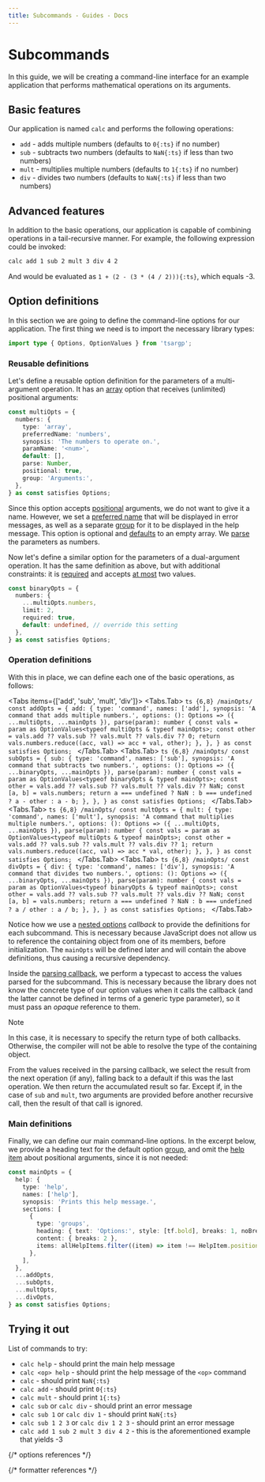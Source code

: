 ```yaml
---
title: Subcommands - Guides - Docs
---
```




# Subcommands

In this guide, we will be creating a command-line interface for an example application that performs mathematical operations on its arguments.

## Basic features

Our application is named `calc` and performs the following operations:

- `add` - adds multiple numbers (defaults to `0{:ts}` if no number)
- `sub` - subtracts two numbers (defaults to `NaN{:ts}` if less than two numbers)
- `mult` - multiplies multiple numbers (defaults to `1{:ts}` if no number)
- `div` - divides two numbers (defaults to `NaN{:ts}` if less than two numbers)

## Advanced features

In addition to the basic operations, our application is capable of combining operations in a tail-recursive manner. For example, the following expression could be invoked:

```sh
calc add 1 sub 2 mult 3 div 4 2
```

And would be evaluated as `1 + (2 - (3 * (4 / 2))){:ts}`, which equals -3.

## Option definitions

In this section we are going to define the command-line options for our application. The first thing we need is to import the necessary library types:

```ts
import type { Options, OptionValues } from 'tsargp';
```

### Reusable definitions

Let's define a reusable option definition for the parameters of a multi-argument operation. It has an [array] option that receives (unlimited) positional arguments:

```ts
const multiOpts = {
  numbers: {
    type: 'array',
    preferredName: 'numbers',
    synopsis: 'The numbers to operate on.',
    paramName: '<num>',
    default: [],
    parse: Number,
    positional: true,
    group: 'Arguments:',
  },
} as const satisfies Options;
```

Since this option accepts [positional] arguments, we do not want to give it a name. However, we set a [preferred name] that will be displayed in error messages, as well as a separate [group] for it to be displayed in the help message. This option is optional and [defaults] to an empty array. We [parse] the parameters as numbers.

Now let's define a similar option for the parameters of a dual-argument operation. It has the same definition as above, but with additional constraints: it is [required] and accepts [at most] two values.

```ts
const binaryOpts = {
  numbers: {
    ...multiOpts.numbers,
    limit: 2,
    required: true,
    default: undefined, // override this setting
  },
} as const satisfies Options;
```

### Operation definitions

With this in place, we can define each one of the basic operations, as follows:

<Tabs items={['add', 'sub', 'mult', 'div']}>
  <Tabs.Tab>
    ```ts {6,8} /mainOpts/
    const addOpts = {
      add: {
        type: 'command',
        names: ['add'],
        synopsis: 'A command that adds multiple numbers.',
        options: (): Options => ({ ...multiOpts, ...mainOpts }),
        parse(param): number {
          const vals = param as OptionValues<typeof multiOpts & typeof mainOpts>;
          const other = vals.add ?? vals.sub ?? vals.mult ?? vals.div ?? 0;
          return vals.numbers.reduce((acc, val) => acc + val, other);
        },
      },
    } as const satisfies Options;
    ```
  </Tabs.Tab>
  <Tabs.Tab>
    ```ts {6,8} /mainOpts/
    const subOpts = {
      sub: {
        type: 'command',
        names: ['sub'],
        synopsis: 'A command that subtracts two numbers.',
        options: (): Options => ({ ...binaryOpts, ...mainOpts }),
        parse(param): number {
          const vals = param as OptionValues<typeof binaryOpts & typeof mainOpts>;
          const other = vals.add ?? vals.sub ?? vals.mult ?? vals.div ?? NaN;
          const [a, b] = vals.numbers;
          return a === undefined ? NaN : b === undefined ? a - other : a - b;
        },
      },
    } as const satisfies Options;
    ```
  </Tabs.Tab>
  <Tabs.Tab>
    ```ts {6,8} /mainOpts/
    const multOpts = {
      mult: {
        type: 'command',
        names: ['mult'],
        synopsis: 'A command that multiplies multiple numbers.',
        options: (): Options => ({ ...multiOpts, ...mainOpts }),
        parse(param): number {
          const vals = param as OptionValues<typeof multiOpts & typeof mainOpts>;
          const other = vals.add ?? vals.sub ?? vals.mult ?? vals.div ?? 1;
          return vals.numbers.reduce((acc, val) => acc * val, other);
        },
      },
    } as const satisfies Options;
    ```
  </Tabs.Tab>
  <Tabs.Tab>
    ```ts {6,8} /mainOpts/
    const divOpts = {
      div: {
        type: 'command',
        names: ['div'],
        synopsis: 'A command that divides two numbers.',
        options: (): Options => ({ ...binaryOpts, ...mainOpts }),
        parse(param): number {
          const vals = param as OptionValues<typeof binaryOpts & typeof mainOpts>;
          const other = vals.add ?? vals.sub ?? vals.mult ?? vals.div ?? NaN;
          const [a, b] = vals.numbers;
          return a === undefined ? NaN : b === undefined ? a / other : a / b;
        },
      },
    } as const satisfies Options;
    ```
  </Tabs.Tab>
</Tabs>

Notice how we use a [nested options] _callback_ to provide the definitions for each subcommand. This is necessary because JavaScript does not allow us to reference the containing object from one of its members, before initialization. The `mainOpts` will be defined later and will contain the above definitions, thus causing a recursive dependency.

Inside the [parsing callback], we perform a typecast to access the values parsed for the subcommand. This is necessary because the library does not know the concrete type of our option values when it calls the callback (and the latter cannot be defined in terms of a generic type parameter), so it must pass an _opaque_ reference to them.

> [!NOTE]
>
> In this case, it is necessary to specify the return type of both callbacks. Otherwise, the compiler will not be able to resolve the type of the containing object.

From the values received in the parsing callback, we select the result from the next operation (if any), falling back to a default if this was the last operation. We then return the accumulated result so far. Except if, in the case of `sub` and `mult`, two arguments are provided before another recursive call, then the result of that call is ignored.

### Main definitions

Finally, we can define our main command-line options. In the excerpt below, we provide a heading text for the default option [group], and omit the [help item] about positional arguments, since it is not needed:

```ts
const mainOpts = {
  help: {
    type: 'help',
    names: ['help'],
    synopsis: 'Prints this help message.',
    sections: [
      {
        type: 'groups',
        heading: { text: 'Options:', style: [tf.bold], breaks: 1, noBreakFirst: true },
        content: { breaks: 2 },
        items: allHelpItems.filter((item) => item !== HelpItem.positional),
      },
    ],
  },
  ...addOpts,
  ...subOpts,
  ...multOpts,
  ...divOpts,
} as const satisfies Options;
```

## Trying it out

<Calc height={17} />

List of commands to try:

- `calc help` - should print the main help message
- `calc <op> help` - should print the help message of the `<op>` command
- `calc` - should print `NaN{:ts}`
- `calc add` - should print `0{:ts}`
- `calc mult` - should print `1{:ts}`
- `calc sub` or `calc div` - should print an error message
- `calc sub 1` or `calc div 1` - should print `NaN{:ts}`
- `calc sub 1 2 3` or `calc div 1 2 3` - should print an error message
- `calc add 1 sub 2 mult 3 div 4 2` - this is the aforementioned example that yields -3

{/* options references */}

[array]: ../library/options#array-valued-option
[preferred name]: ../library/options#preferred-name
[defaults]: ../library/options#default-value
[positional]: ../library/options#positional--marker
[group]: ../library/options#group--hide
[required]: ../library/options#always-required
[at most]: ../library/options#element-count-limit
[parse]: ../library/options#parsing-callback
[parsing callback]: ../library/options#parsing-callback
[nested options]: ../library/options#nested-options

{/* formatter references */}

[help item]: ../library/formatter#help-items
